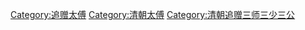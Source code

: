 [[Category:追赠太傅|Category:追赠太傅]]
[[Category:清朝太傅|Category:清朝太傅]]
[[Category:清朝追赠三师三少三公|Category:清朝追赠三师三少三公]]
